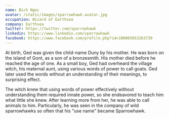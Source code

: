```yaml
---
name: Bich Ngoc
avatar: /static/images/sparrowhawk-avatar.jpg
occupation: Wizard of Earthsea
company: Earthsea
twitter: https://twitter.com/sparrowhawk
linkedin: https://www.linkedin.com/sparrowhawk
facebook: https://www.facebook.com/profile.php?id=100065053263739
---
```


At birth, Ged was given the child-name Duny by his mother. He was born on the island of Gont, as a son of a bronzesmith. His mother died before he reached the age of one. As a small boy, Ged had overheard the village witch, his maternal aunt, using various words of power to call goats. Ged later used the words without an understanding of their meanings, to surprising effect.

The witch knew that using words of power effectively without understanding them required innate power, so she endeavored to teach him what little she knew. After learning more from her, he was able to call animals to him. Particularly, he was seen in the company of wild sparrowhawks so often that his "use name" became Sparrowhawk.
